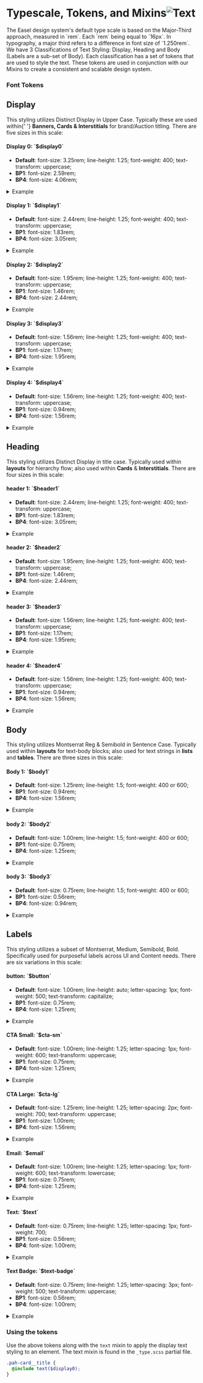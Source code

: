 
<Meta title="Design/Type Tokens" />

<main className="sb-unstyled">
<h1 className="h1">Typescale, Tokens, and Mixins<img src={Comments} alt="Text" /></h1>

<span className="p">
  The Easel design system's default type scale is based on the Major-Third approach, measured in `rem`. Each `rem` being
  equal to `16px`. In typography, a major third refers to a difference in font size of `1.250rem`.
</span>
<span className="p">
We have 3
Classifications of Text Styling: Display, Heading and Body (Labels are a sub-set of Body). Each classification has a
set of tokens that are used to style the text. These tokens are used in conjunction with our Mixins to create a
consistent and scalable design system.

</span>

### <span className="h2">Font Tokens</span>

## <span className="h3">Display</span>

<span className="p">
  This styling utilizes Distinct Display in Upper Case. Typically these are used within{' '}
  <strong>Banners, Cards & Interstitials</strong>
  for brand/Auction titling. There are five sizes in this scale:
</span>
<h4 className="h4">
  Display 0: <span className="token">`$display0`</span>
</h4>

- **Default**: <span className="property">font-size:</span> 3.25rem; <span className="property">
  line-height:
  </span> 1.25; <span className="property">font-weight:</span> 400; <span className="property">
text-transform:
</span> uppercase;
- **BP1**: <span className="property">font-size:</span> 2.59rem;
- **BP4**: <span className="property">
  font-size:
  </span> 4.06rem;

<details>
  <summary>Example</summary>

```scss
@include text($display0);
```

  <span className="example example--d0">example</span>
</details>

<h4 className="h4">
  Display 1: <span className="token">`$display1`</span>
</h4>

- **Default**: <span className="property">font-size:</span> 2.44rem; <span className="property">
  line-height:
    </span> 1.25; <span className="property">font-weight:</span> 400; <span className="property">
text-transform:
</span> uppercase;
- **BP1**: <span className="property">font-size:</span> 1.83rem;
- **BP4**: <span className="property">
  font-size:
  </span> 3.05rem;

<details>
  <summary>Example</summary>

```scss
@include text($display1);
```

  <span className="example example--d1">example</span>
</details>

<h4 className="h4">
  Display 2: <span className="token">`$display2`</span>
</h4>

- **Default**: <span className="property">font-size:</span> 1.95rem; <span className="property">
  line-height:
    </span> 1.25; <span className="property">font-weight:</span> 400; <span className="property">
text-transform:
</span> uppercase;
- **BP1**: <span className="property">font-size:</span> 1.46rem;
- **BP4**: <span className="property">
  font-size:
  </span> 2.44rem;

<details>
  <summary>Example</summary>

```scss
@include text($display2);
```

  <span className="example example--d2">example</span>
</details>

<h4 className="h4">
  Display 3: <span className="token">`$display3`</span>
</h4>

- **Default**: <span className="property">font-size:</span> 1.56rem; <span className="property">
  line-height:
    </span> 1.25; <span className="property">font-weight:</span> 400; <span className="property">
text-transform:
</span> uppercase;
- **BP1**: <span className="property">font-size:</span> 1.17rem;
- **BP4**: <span className="property">
  font-size:
  </span> 1.95rem;

<details>
  <summary>Example</summary>

```scss
@include text($display3);
```

  <span className="example example--d3">example</span>
</details>

<h4 id="display-size-4" className="h4">
  Display 4: <span className="token">`$display4`</span>
</h4>

- **Default**: <span className="property">font-size:</span> 1.56rem; <span className="property">
  line-height:
    </span> 1.25; <span className="property">font-weight:</span> 400; <span className="property">
text-transform:
</span> uppercase;
- **BP1**: <span className="property">font-size:</span> 0.94rem;
- **BP4**: <span className="property">
  font-size:
  </span> 1.56rem;

<details>
  <summary>Example</summary>

```scss
@include text($display4);
```

  <span className="example example--d4">example</span>
</details>

## <span className="h3">Heading</span>

<span className="p">
  This styling utilizes Distinct Display in title case. Typically used within <strong>layouts</strong> for hierarchy
  flow; also used within <strong>Cards</strong> & <strong>Interstitials</strong>. There are four sizes in this scale:
</span>

<h4 className="h4">
  header 1: <span className="token">`$header1`</span>
</h4>

- **Default**: <span className="property">font-size:</span> 2.44rem; <span className="property">
  line-height:
    </span> 1.25; <span className="property">font-weight:</span> 400; <span className="property">
text-transform:
</span> uppercase;
- **BP1**: <span className="property">font-size:</span> 1.83rem;
- **BP4**: <span className="property">
  font-size:
  </span> 3.05rem;

<details>
  <summary>Example</summary>

```scss
@include text($header1);
```

  <span className="example example--h1">example</span>
</details>

<h4 className="h4">
  header 2: <span className="token">`$header2`</span>
</h4>

- **Default**: <span className="property">font-size:</span> 1.95rem; <span className="property">
  line-height:
    </span> 1.25; <span className="property">font-weight:</span> 400; <span className="property">
text-transform:
</span> uppercase;
- **BP1**: <span className="property">font-size:</span> 1.46rem;
- **BP4**: <span className="property">
  font-size:
  </span> 2.44rem;

<details>
  <summary>Example</summary>

```scss
@include text($header2);
```

  <span className="example example--h2">example</span>
</details>

<h4 className="h4">
  header 3: <span className="token">`$header3`</span>
</h4>

- **Default**: <span className="property">font-size:</span> 1.56rem; <span className="property">
  line-height:
    </span> 1.25; <span className="property">font-weight:</span> 400; <span className="property">
text-transform:
</span> uppercase;
- **BP1**: <span className="property">font-size:</span> 1.17rem;
- **BP4**: <span className="property">
  font-size:
  </span> 1.95rem;

<details>
  <summary>Example</summary>

```scss
@include text($header3);
```

  <span className="example example--h3">example</span>
</details>

<h4 id="header-size-4" className="h4">
  header 4: <span className="token">`$header4`</span>
</h4>

- **Default**: <span className="property">font-size:</span> 1.56rem; <span className="property">
  line-height:
    </span> 1.25; <span className="property">font-weight:</span> 400; <span className="property">
text-transform:
</span> uppercase;
- **BP1**: <span className="property">font-size:</span> 0.94rem;
- **BP4**: <span className="property">
  font-size:
  </span> 1.56rem;

<details>
  <summary>Example</summary>

```scss
@include text($header4);
```

  <span className="example example--h4">example</span>
</details>

## <span className="h3">Body</span>

<span className="p">
  This styling utilizes Montserrat Reg & Semibold in Sentence Case. Typically used within <strong>layouts</strong> for
  text-body blocks; also used for text strings in <strong>lists</strong> and <strong>tables</strong>. There are three
  sizes in this scale:
</span>

<h4 className="h4">
  Body 1: <span className="token">`$body1`</span>
</h4>

- **Default**: <span className="property">font-size:</span> 1.25rem; <span className="property">
  line-height:
  </span> 1.5; <span className="property">font-weight:</span> 400 or 600;
- **BP1**: <span className="property">font-size:</span> 0.94rem;
- **BP4**: <span className="property">
  font-size:
  </span> 1.56rem;

<details>
  <summary>Example</summary>

```scss
@include text($body);
```

  <span className="example example--p1">example</span>
</details>

<h4 className="h4">
  body 2: <span className="token">`$body2`</span>
</h4>

- **Default**: <span className="property">font-size:</span> 1.00rem; <span className="property">
  line-height:
  </span> 1.5; <span className="property">font-weight:</span> 400 or 600;
- **BP1**: <span className="property">font-size:</span> 0.75rem;
- **BP4**: <span className="property">
  font-size:
  </span> 1.25rem;

<details>
  <summary>Example</summary>

```scss
@include text($body2);
```

  <span className="example example--p2">example</span>
</details>

<h4 className="h4">
  body 3: <span className="token">`$body3`</span>
</h4>

- **Default**: <span className="property">font-size:</span> 0.75rem; <span className="property">
  line-height:
  </span> 1.5; <span className="property">font-weight:</span> 400 or 600;
- **BP1**: <span className="property">font-size:</span> 0.56rem;
- **BP4**: <span className="property">
  font-size:
  </span> 0.94rem;

<details>
  <summary>Example</summary>

```scss
@include text($body3);
```

  <span className="example example--p3">example</span>
</details>

## <span className="h3">Labels</span>

<span className="p">
  This styling utilizes a subset of Montserrat, Medium, Semibold, Bold. Specifically used for purposeful labels across
  UI and Content needs. There are six variations in this scale:
</span>

<h4 className="h4">
  button: <span className="token">`$button`</span>
</h4>

- **Default**: <span className="property">font-size:</span> 1.00rem; <span className="property">
  line-height:
  </span> auto; <span className="property">letter-spacing:</span> 1px; <span className="property">font-weight:</span> 500; <span className="property">text-transform:</span> capitalize;
- **BP1**: <span className="property">font-size:</span> 0.75rem;
- **BP4**: <span className="property">
  font-size:
  </span> 1.25rem;

<details>
  <summary>Example</summary>

```scss
@include text($button);
```

  <span className="example example--button">example</span>
</details>

<h4 className="h4">
  CTA Small: <span className="token">`$cta-sm`</span>
</h4>

- **Default**: <span className="property">font-size:</span> 1.00rem; <span className="property">
  line-height:
  </span> 1.25; <span className="property">letter-spacing:</span> 1px; <span className="property">font-weight:</span> 600; <span className="property">text-transform:</span> uppercase;
- **BP1**: <span className="property">font-size:</span> 0.75rem;
- **BP4**: <span className="property">
  font-size:
  </span> 1.25rem;

<details>
  <summary>Example</summary>

```scss
@include text($cta-sm);
```

  <span className="example example--cta-sm">example</span>
</details>

<h4 className="h4">
  CTA Large: <span className="token">`$cta-lg`</span>
</h4>

- **Default**: <span className="property">font-size:</span> 1.25rem; <span className="property">
  line-height:
  </span> 1.25; <span className="property">letter-spacing:</span> 2px; <span className="property">font-weight:</span> 700; <span className="property">text-transform:</span> uppercase;
- **BP1**: <span className="property">font-size:</span> 1.00rem;
- **BP4**: <span className="property">
  font-size:
  </span> 1.56rem;

<details>
  <summary>Example</summary>

```scss
@include text($cta-lg);
```

  <span className="example example--cta-lg">example</span>
</details>

<h4 className="h4">
  Email: <span className="token">`$email`</span>
</h4>

- **Default**: <span className="property">font-size:</span> 1.00rem; <span className="property">
  line-height:
  </span> 1.25; <span className="property">letter-spacing:</span> 1px; <span className="property">font-weight:</span> 600; <span className="property">text-transform:</span> lowercase;
- **BP1**: <span className="property">font-size:</span> 0.75rem;
- **BP4**: <span className="property">
  font-size:
  </span> 1.25rem;

<details>
  <summary>Example</summary>

```scss
@include text($email);
```

  <span className="example example--email">JDoe@Phillips.com</span>
</details>

<h4 className="h4">
  Text: <span className="token">`$text`</span>
</h4>

- **Default**: <span className="property">font-size:</span> 0.75rem; <span className="property">
  line-height:
  </span> 1.25; <span className="property">letter-spacing:</span> 1px; <span className="property">font-weight:</span> 700;
- **BP1**: <span className="property">font-size:</span> 0.56rem;
- **BP4**: <span className="property">
  font-size:
  </span> 1.00rem;

<details>
  <summary>Example</summary>

```scss
@include text($text);
```

  <span className="example example--text">example</span>
</details>

<h4 className="h4">
  Text Badge: <span className="token">`$text-badge`</span>
</h4>

- **Default**: <span className="property">font-size:</span> 0.75rem; <span className="property">
  line-height:
  </span> 1.25; <span className="property">letter-spacing:</span> 3px; <span className="property">font-weight:</span> 500; <span className="property">text-transform:</span> uppercase;
- **BP1**: <span className="property">font-size:</span> 0.56rem;
- **BP4**: <span className="property">
  font-size:
  </span> 1.00rem;

<details>
  <summary>Example</summary>

```scss
@include text($text-badge);
```

  <span className="example example--text-badge">example</span>
</details>

### <span className="h2">Using the tokens</span>

Use the above tokens along with the `text` mixin to apply the display text styling to an element. The text mixin is found in the `_type.scss` partial file.

```scss
.pah-card__title {
  @include text($display0);
}
```

</main>
